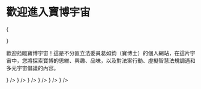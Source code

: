 
# 歡迎進入寶博宇宙

{<div className="w-full aspect-square sm:aspect-video relative my-5 rounded-lg overflow-hidden">
<spline-viewer
className="absolute inset-0"
loading-anim-type="spinner-big-light"
url="https://prod.spline.design/XpiiBrX-wdVvPksO/scene.splinecode" />

</div>}

歡迎蒞臨寶博宇宙！這是不分區立法委員葛如鈞（寶博士）的個人網站，在這片宇宙中，您將探索寶博的思維、興趣、品味，以及對法案行動、虛擬智慧法規調適和多元宇宙倡議的內容。

<Cards>
  <Card href="/docs/manual" title="寶博使用說明" icon={<BookOpenText strokeWidth={1} />} />
  <Card href="/docs/act" title="法案行動" icon={<Scale strokeWidth={1} />} />
  <Card href="/docs/keyword" title="詞彙說明" icon={<BookA strokeWidth={1} />} />
  <Card href="/docs/tools" title="工具一覽" icon={<DraftingCompass strokeWidth={1} />} />
  <Card href="/docs/contact" title="聯繫寶博" icon={<Send strokeWidth={1} />} />
  <Card href="/docs/media" title="媒體報導" icon={<Newspaper strokeWidth={1} />} />
</Cards>
